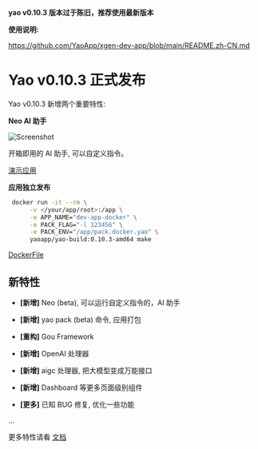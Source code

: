 **yao v0.10.3 版本过于陈旧，推荐使用最新版本** 

**使用说明:** 

https://github.com/YaoApp/xgen-dev-app/blob/main/README.zh-CN.md


# Yao v0.10.3 正式发布

Yao v0.10.3 新增两个重要特性:

**Neo AI 助手**

![Screenshot](https://raw.githubusercontent.com/YaoApp/yao-examples/main/neo/docs/screenshot.png)

开箱即用的 AI 助手, 可以自定义指令。

[演示应用](https://github.com/YaoApp/yao-examples/tree/main/neo)

**应用独立发布**

```bash
 docker run -it --rm \
      -v </your/app/root>:/app \
      -e APP_NAME="dev-app-docker" \
      -e PACK_FLAG="-l 123456" \
      -e PACK_ENV="/app/pack.docker.yao" \
      yaoapp/yao-build:0.10.3-amd64 make
```

[DockerFile](https://github.com/YaoApp/yao-dev-app/blob/main/.yao/docker/Dockerfile)

## 新特性

- **[新增]** Neo (beta), 可以运行自定义指令的，AI 助手

- **[新增]** yao pack (beta) 命令, 应用打包

- **[重构]** Gou Framework

- **[新增]** OpenAI 处理器

- **[新增]** aigc 处理器, 把大模型变成万能接口

- **[新增]** Dashboard 等更多页面级别组件

- **[更多]** 已知 BUG 修复, 优化一些功能

...

更多特性请看 [文档](https://yaoapps.com/doc)
